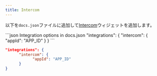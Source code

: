 ```yaml
---
title: Intercom
---
```


以下を`docs.json`ファイルに追加して[Intercom](https://www.intercom.com)ウィジェットを追加します。

<CodeGroup>
  ```json Integration options in docs.json
  "integrations": {
        "intercom": {
              "appId": "APP_ID"
        }
  }
  ```

  ```json Example
  "integrations": {
        "intercom": {
              "appId": "APP_ID"
        }
  }
  ```
</CodeGroup>
